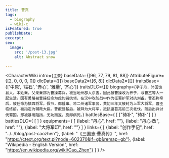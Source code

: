 ```yaml
---
title: 曹真
tags:
  - biography
  - wiki-c
isFeatured: true
publishDate:
excerpt:
seo:
  image:
    src: '/post-13.jpg'
    alt: Abstract snow

---
```



<CharacterWiki
  intro={`主要`}
  baseData={[96, 77, 79, 81, 88]}
  AttributeFigure={[2, 0, 0, 0, 0]}
  dlcData={[]}
  baseData2={[6, 8]}
  dlcData2={[]}
  traitsBase={['中原', '柱石', '赤心', '雅量', '齐心']}
  traitsDLC={[]}
  biography={`字子丹，沛国谯县人。本姓秦，父亲秦邵为曹操募兵，被当地州郡人杀害，因此被曹操收为养子，与曹丕等人一起生活。因有勇略被曹操任命为虎豹骑统领，在汉中攻防战中作为征蜀护军对抗刘备。曹丕称帝后，被任命为镇西将军，假节，都督雍、凉二州诸军事务，黄初三年又被封为上军大将军，曹丕临终前，被指定为辅政大臣。曹叡登基后，被拜为大将军，抵抗诸葛亮前三次北伐，随后出兵讨伐蜀国，却被暴雨阻挡，无功而返，旋即病死。`}
  battlesBase={
    [
      ["待补", "待补"]
    ]
  }
  battlesDLC={
    [
    ]
  }
  equipments={
    [
      {label: "丹心", href: ""},
      {label: "丹心·改", href: ""},
      {label: "大将军印", href: ""}
    ]
  }
  links={
    [
      {label: "创作手记", href: "../../blog/post-caozhen"},
      {label: "《三国志·曹真传》", href: "https://ctext.org/text.pl?node=602370&if=gb&remap=gb"},
      {label: "Wikipedia - English Version", href: "https://en.wikipedia.org/wiki/Cao_Zhen"}
    ]
  }
/>
